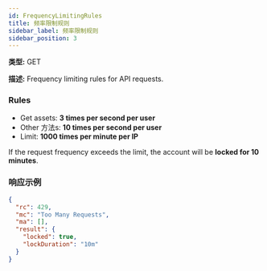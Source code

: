 ```yaml
---
id: FrequencyLimitingRules
title: 频率限制规则
sidebar_label: 频率限制规则
sidebar_position: 3
---
```


**类型:** GET

**描述:** Frequency limiting rules for API requests.

### Rules

- Get assets: **3 times per second per user**
- Other 方法s: **10 times per second per user**
- Limit: **1000 times per minute per IP**

If the request frequency exceeds the limit, the account will be **locked for 10 minutes**.

### 响应示例

```json title="Response"
{
  "rc": 429,
  "mc": "Too Many Requests",
  "ma": [],
  "result": {
    "locked": true,
    "lockDuration": "10m"
  }
}
```
